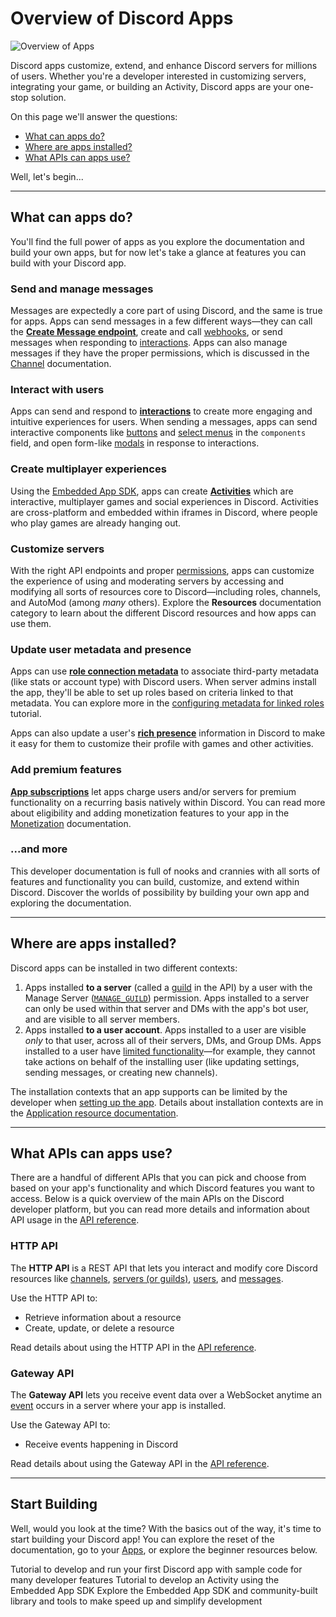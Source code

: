 # Overview of Discord Apps

![Overview of Apps](overview-of-apps-banner.png)

Discord apps customize, extend, and enhance Discord servers for millions of users. Whether you're a developer interested in customizing servers, integrating your game, or building an Activity, Discord apps are your one-stop solution.

On this page we'll answer the questions:

- [What can apps do?](#DOCS_QUICK_START_OVERVIEW_OF_APPS/what-can-apps-do)
- [Where are apps installed?](#DOCS_QUICK_START_OVERVIEW_OF_APPS/where-are-apps-installed)
- [What APIs can apps use?](#DOCS_QUICK_START_OVERVIEW_OF_APPS/what-apis-can-apps-use)

Well, let's begin...

---

## What can apps do?

You'll find the full power of apps as you explore the documentation and build your own apps, but for now let's take a glance at features you can build with your Discord app.

### Send and manage messages

Messages are expectedly a core part of using Discord, and the same is true for apps. Apps can send messages in a few different ways—they can call the **[Create Message endpoint](#DOCS_RESOURCES_CHANNEL/create-message)**, create and call [webhooks](#DOCS_RESOURCES_WEBHOOK), or send messages when responding to [interactions](#DOCS_INTERACTIONS_OVERVIEW). Apps can also manage messages if they have the proper permissions, which is discussed in the [Channel](#DOCS_RESOURCES_CHANNEL) documentation.

### Interact with users

Apps can send and respond to **[interactions](#DOCS_INTERACTIONS_OVERVIEW)** to create more engaging and intuitive experiences for users. When sending a messages, apps can send interactive components like [buttons](#DOCS_INTERACTIONS_MESSAGE_COMPONENTS/buttons) and [select menus](#DOCS_INTERACTIONS_MESSAGE_COMPONENTS/select-menus) in the `components` field, and open form-like [modals](#DOCS_INTERACTIONS_RECEIVING_AND_RESPONDING/interaction-response-object-modal) in response to interactions.

### Create multiplayer experiences

Using the [Embedded App SDK](#DOCS_DEVELOPER_TOOLS_EMBEDDED_APP_SDK), apps can create **[Activities](#DOCS_ACTIVITIES_OVERVIEW)** which are interactive, multiplayer games and social experiences in Discord. Activities are cross-platform and embedded within iframes in Discord, where people who play games are already hanging out.

### Customize servers

With the right API endpoints and proper [permissions](#DOCS_TOPICS_PERMISSIONS), apps can customize the experience of using and moderating servers by accessing and modifying all sorts of resources core to Discord—including roles, channels, and AutoMod (among *many* others). Explore the **Resources** documentation category to learn about the different Discord resources and how apps can use them.

### Update user metadata and presence

Apps can use **[role connection metadata](#DOCS_RESOURCES_APPLICATION_ROLE_CONNECTION_METADATA)** to associate third-party metadata (like stats or account type) with Discord users. When server admins install the app, they'll be able to set up roles based on criteria linked to that metadata. You can explore more in the [configuring metadata for linked roles](#DOCS_TUTORIALS_CONFIGURING_APP_METADATA_FOR_LINKED_ROLES) tutorial.

Apps can also update a user's **[rich presence](#DOCS_RICH_PRESENCE_HOW_TO)** information in Discord to make it easy for them to customize their profile with games and other activities.


### Add premium features

**[App subscriptions](#DOCS_MONETIZATION_APP_SUBSCRIPTIONS)** let apps charge users and/or servers for premium functionality on a recurring basis natively within Discord. You can read more about eligibility and adding monetization features to your app in the [Monetization](#DOCS_MONETIZATION_OVERVIEW) documentation.

### ...and more

This developer documentation is full of nooks and crannies with all sorts of features and functionality you can build, customize, and extend within Discord. Discover the worlds of possibility by building your own app and exploring the documentation.

--- 

## Where are apps installed?

Discord apps can be installed in two different contexts:

1. Apps installed **to a server** (called a [guild](#DOCS_RESOURCES_GUILD) in the API) by a user with the Manage Server ([`MANAGE_GUILD`](#DOCS_TOPICS_PERMISSIONS/permissions-bitwise-permission-flags)) permission. Apps installed to a server can only be used within that server and DMs with the app's bot user, and are visible to all server members.
2. Apps installed **to a user account**. Apps installed to a user are visible *only* to that user, across all of their servers, DMs, and Group DMs. Apps installed to a user have [limited functionality](#TODO)—for example, they cannot take actions on behalf of the installing user (like updating settings, sending messages, or creating new channels).

The installation contexts that an app supports can be limited by the developer when [setting up the app](#DOCS_RESOURCES_APPLICATION/setting-supported-installation-contexts). Details about installation contexts are in the [Application resource documentation](#DOCS_RESOURCES_APPLICATION/installation-context).

---

## What APIs can apps use?

There are a handful of different APIs that you can pick and choose from based on your app's functionality and which Discord features you want to access. Below is a quick overview of the main APIs on the Discord developer platform, but you can read more details and information about API usage in the [API reference](#DOCS_QUICK_START/API_REFERENCE).

### HTTP API

The **HTTP API** is a REST API that lets you interact and modify core Discord resources like [channels](#DOCS_RESOURCES_CHANNEL), [servers (or guilds)](#DOCS_RESOURCES_GUILD), [users](#DOCS_RESOURCES_user), and [messages](#DOCS_RESOURCES_CHANNEL/message-object). 

Use the HTTP API to:
- Retrieve information about a resource
- Create, update, or delete a resource

Read details about using the HTTP API in the [API reference](#DOCS_QUICK_START/API_REFERENCE/http-api).

### Gateway API

The **Gateway API** lets you receive event data over a WebSocket anytime an [event](#DOCS_TOPICS_GATEWAY_EVENTS) occurs in a server where your app is installed.

Use the Gateway API to:
- Receive events happening in Discord

Read details about using the Gateway API in the [API reference](#DOCS_QUICK_START/API_REFERENCE/gateway-websocket-api).

---

## Start Building

Well, would you look at the time? With the basics out of the way, it's time to start building your Discord app! You can explore the reset of the documentation, go to your [Apps](https://discord.com/developers/applications), or explore the beginner resources below.

<Container>
  <Card title="Developing your First Discord App" link="#DOCS_QUICK_START_GETTING_STARTED">
    Tutorial to develop and run your first Discord app with sample code for many developer features
  </Card>
  <Card title="Building an Activity on Discord" link="#DOCS_ACTIVITIES_BUILDING_AN_ACTIVITY">
    Tutorial to develop an Activity using the Embedded App SDK
  </Card>
  <Card title="Explore developer tools" link="#DOCS_TOPICS_COMMUNITY_RESOURCES">
    Explore the Embedded App SDK and community-built library and tools to make speed up and simplify development
  </Card>
</Container>




